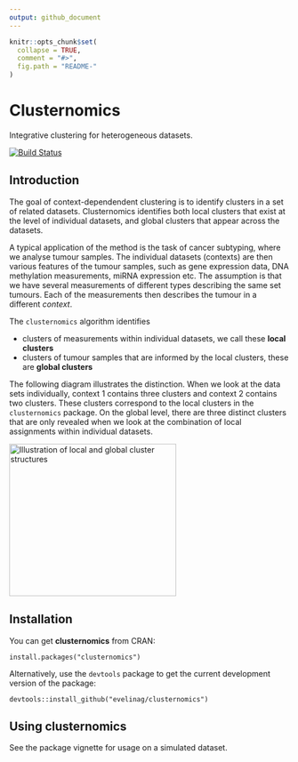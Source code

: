 ```yaml
---
output: github_document
---
```


<!-- README.md is generated from README.Rmd. Please edit that file -->

```r
knitr::opts_chunk$set(
  collapse = TRUE,
  comment = "#>",
  fig.path = "README-"
)
```

# Clusternomics

Integrative clustering for heterogeneous datasets.

[![Build Status](https://travis-ci.org/evelinag/clusternomics.svg?branch=master)](https://travis-ci.org/evelinag/clusternomics)

## Introduction

The goal of context-dependendent clustering is to identify clusters in a set
of related datasets. Clusternomics identifies both local clusters that
exist at the level of individual datasets, and global clusters that appear
across the datasets.

A typical application of the method is the task of cancer subtyping, where
we analyse tumour samples. The individual datasets (contexts) are
then various features of the tumour samples, such as gene expression data, 
DNA methylation measurements, miRNA expression etc. The assumption is that
we have several measurements of different types describing the same set 
tumours. Each of the measurements then describes the tumour in a different
*context*.

The `clusternomics` algorithm identifies

* clusters of measurements within individual datasets, we call these **local clusters**
* clusters of tumour samples that are informed by the local clusters, these are **global clusters**

The following diagram illustrates the distinction. When we look at the data sets
individually, context 1 contains three clusters and context 2 contains two clusters.
These clusters correspond to the local clusters in the `clusternomics` package.
On the global level, there are three distinct clusters that are only revealed when
we look at the combination of local assignments within individual datasets.

<img src="clustering_structure.png" alt="Illustration of local and global cluster structures" width="300" height="274">

## Installation

You can get **clusternomics** from CRAN:

```
install.packages("clusternomics")
```

Alternatively, use the `devtools` package to get the current development version of the package:

```
devtools::install_github("evelinag/clusternomics")
```

## Using clusternomics

See the package vignette for usage on a simulated dataset.
